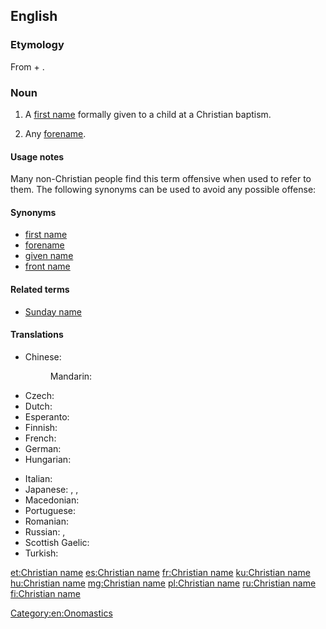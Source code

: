 ==English==

===Etymology===
From {{term|Christian}} + {{term|name}}.

===Noun===
{{en-noun|head=[[Christian]] [[name]]}}

# A [[first name]] formally given to a child at a Christian baptism.
# {{context|by extension|lang=en}} Any [[forename]].

====Usage notes====
Many non-Christian people find this term offensive when used to refer to them. The following synonyms can be used to avoid any possible offense:

====Synonyms====
* [[first name]]
* [[forename]]
* [[given name]]
* [[front name]]

====Related terms====
* [[Sunday name]]

====Translations====
<!-- The translations below are for the Christian sense only.  For translations in the sense of "forename", see [[forename]]. This will help maintain consistency and reduce redundancy. -->

{{trans-top|first name at Christian baptism}}
* Chinese:
*: Mandarin: {{t|cmn|教名|tr=jiàomíng|sc=Hani}} {{qualifier|religious name}}
* Czech: {{t+|cs|křestní jméno|n}}
* Dutch: {{t|nl|doopnaam|m}}
* Esperanto: {{t|eo|baptonomo}}
* Finnish: {{t|fi|ristimänimi}}
* French: {{t+|fr|nom de baptême|m}}
* German: {{t|de|Taufname|m}}
* Hungarian: {{t+|hu|keresztnév}}
{{trans-mid}}
* Italian: {{t|it|nome di battesimo|m}}
* Japanese: {{t|ja|クリスチャンネーム|tr=Kurisuchan nēmu|sc=Jpan}}, {{t|ja|洗礼名|tr=せんれいめい, senreimei|sc=Jpan}}, {{t+|ja|名前|tr=なまえ, namae|sc=Jpan}}
* Macedonian: {{t|mk|ќрсно и́ме|n|sc=Cyrl}}
* Portuguese: {{t|pt|nome de batismo|f}}
* Romanian: {{t+|ro|nume de botez}}
* Russian: {{t|ru|[[и́мя]], [[данный|да́нное]] [[при]] [[крещение|креще́нии]]|n|sc=Cyrl}}, {{t+|ru|и́мя|n|sc=Cyrl}}
* Scottish Gaelic: {{t|gd|ainm-baistidh|m}}
* Turkish: {{t|tr|vaftiz adı}}
{{trans-bottom}}

{{trans-see|any forename|forename}}

[[Category:en:Onomastics]]

[[et:Christian name]]
[[es:Christian name]]
[[fr:Christian name]]
[[ku:Christian name]]
[[hu:Christian name]]
[[mg:Christian name]]
[[pl:Christian name]]
[[ru:Christian name]]
[[fi:Christian name]]
